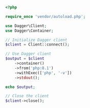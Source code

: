 ```php PHP icon="php" expandable
<?php

require_once 'vendor/autoload.php';

use Dagger\Client;
use Dagger\Container;

// Initialize Dagger client
$client = Client::connect();

// Use Dagger client
$output = $client
    ->container()
    ->from('php:8.1')
    ->withExec(['php', '-v'])
    ->stdout();

echo $output;

// Close the client
$client->close();
```
